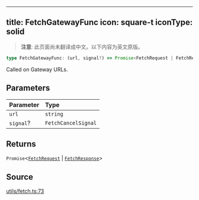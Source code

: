 <!-- AUTO-GENERATED-CONTENT:START (ENGLISH-COPY) -->
---
title: FetchGatewayFunc
icon: square-t
iconType: solid
---

> **注意**: 此页面尚未翻译成中文。以下内容为英文原版。

```ts
type FetchGatewayFunc: (url, signal?) => Promise<FetchRequest | FetchResponse>;
```

Called on Gateway URLs.

## Parameters

| Parameter | Type |
| :------ | :------ |
| `url` | `string` |
| `signal`? | `FetchCancelSignal` |

## Returns

`Promise`\<[`FetchRequest`](/cn/sdk/content/classes/FetchRequest) \| [`FetchResponse`](/cn/sdk/content/classes/FetchResponse)\>

## Source

[utils/fetch.ts:73](https://github.com/dominant-strategies/quais.js/blob/c1c12d43f9d34c6baad2b0542bd6d0acd6fefcbf/src/utils/fetch.ts#L73)
